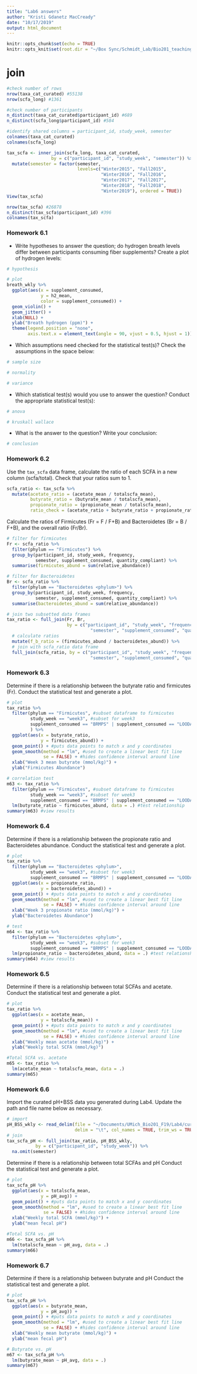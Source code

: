```yaml
---
title: "Lab6 answers"
author: "Kristi Gdanetz MacCready"
date: "10/17/2019"
output: html_document
---
```


```r
knitr::opts_chunk$set(echo = TRUE)
knitr::opts_knit$set(root.dir = "~/Box Sync/Schmidt_Lab/Bio201_teaching/Protocol_Rmd_docs/")
```

# join

```r
#check number of rows
nrow(taxa_cat_curated) #55138
nrow(scfa_long) #1361

#check number of participants 
n_distinct(taxa_cat_curated$participant_id) #689
n_distinct(scfa_long$participant_id) #584

#identify shared columns = participant_id, study_week, semester
colnames(taxa_cat_curated) 
colnames(scfa_long)
```

```r
tax_scfa <- inner_join(scfa_long, taxa_cat_curated,
                 by = c("participant_id", "study_week", "semester")) %>%
  mutate(semester = factor(semester,
                           levels=c("Winter2015", "Fall2015", 
                                    "Winter2016", "Fall2016", 
                                    "Winter2017", "Fall2017", 
                                    "Winter2018", "Fall2018", 
                                    "Winter2019"), ordered = TRUE))
View(tax_scfa)
```

```r
nrow(tax_scfa) #26878
n_distinct(tax_scfa$participant_id) #396
colnames(tax_scfa)
```

### Homework 6.1
* Write hypotheses to answer the question; do hydrogen breath levels differ between participants consuming fiber supplements? Create a plot of hydrogen levels:
```r
# hypothesis

# plot
breath_wkly %>%
  ggplot(aes(x = supplement_consumed, 
             y = h2_mean, 
             color = supplement_consumed)) + 
  geom_violin() + 
  geom_jitter() + 
  xlab(NULL) + 
  ylab("Breath hydrogen (ppm)") + 
  theme(legend.position = "none",
        axis.text.x = element_text(angle = 90, vjust = 0.5, hjust = 1))
```

* Which assumptions need checked for the statistical test(s)? Check the assumptions in the space below:
```r
# sample size 

# normality

# variance
```

* Which statistical test(s) would you use to answer the question? Conduct the appropriate statistical test(s):
```r
# anova

# kruskall wallace 
```

* What is the answer to the question? Write your conclusion:
```r
# conclusion 
```

### Homework 6.2

Use the `tax_scfa` data frame, calculate the ratio of each SCFA in a new column (scfa/total). Check that your ratios sum to 1. 

```r
scfa_ratio <- tax_scfa %>%
  mutate(acetate_ratio = (acetate_mean / totalscfa_mean),
         butyrate_ratio = (butyrate_mean / totalscfa_mean),
         propionate_ratio = (propionate_mean / totalscfa_mean),
         ratio_check = (acetate_ratio + butyrate_ratio + propionate_ratio))
```

Calculate the ratios of Firmicutes (Fr = F / F+B) and Bacteroidetes (Br = B / F+B), and the overall ratio (Fr/Br).

```r
# filter for firmicutes
Fr <- scfa_ratio %>%
  filter(phylum == "Firmicutes") %>% 
  group_by(participant_id, study_week, frequency, 
           semester, supplement_consumed, quantity_compliant) %>%
  summarise(firmicutes_abund = sum(relative_abundance))

# filter for Bacteroidetes
Br <- scfa_ratio %>%
  filter(phylum == "Bacteroidetes <phylum>") %>% 
  group_by(participant_id, study_week, frequency, 
           semester, supplement_consumed, quantity_compliant) %>%
  summarise(bacteroidetes_abund = sum(relative_abundance)) 

# join two subsetted data frames
tax_ratio <- full_join(Fr, Br,
                       by = c("participant_id", "study_week", "frequency", 
                                "semester", "supplement_consumed", "quantity_compliant")) %>%
  # calculate ratios
  mutate(f_b_ratio = (firmicutes_abund / bacteroidetes_abund)) %>%
  # join with scfa_ratio data frame
  full_join(scfa_ratio, by = c("participant_id", "study_week", "frequency", 
                                "semester", "supplement_consumed", "quantity_compliant"))
```

### Homework 6.3
Determine if there is a relationship between the butyrate ratio and firmicutes (Fr). Conduct the statistical test and generate a plot. 
```r
# plot
tax_ratio %>%
  filter(phylum == "Firmicutes", #subset dataframe to firmicutes
         study_week == "week3", #subset for week3
         supplement_consumed == "BRMPS" | supplement_consumed == "LOODAT"
         ) %>%
  ggplot(aes(x = butyrate_ratio,
             y = firmicutes_abund)) + 
  geom_point() + #puts data points to match x and y coordinates
  geom_smooth(method = "lm", #used to create a linear best fit line
              se = FALSE) + #hides confidence interval around line 
  xlab("Week 3 mean butyrate (mmol/kg)") + 
  ylab("Firmicutes Abundance") 

# correlation test 
m63 <- tax_ratio %>%
  filter(phylum == "Firmicutes", #subset dataframe to firmicutes
         study_week == "week3", #subset for week3
         supplement_consumed == "BRMPS" | supplement_consumed == "LOODAT") %>% 
  lm(butyrate_ratio ~ firmicutes_abund, data = .) #test relationship
summary(m63) #view results 
```

### Homework 6.4
Determine if there is a relationship between the propionate ratio and Bacteroidetes abundance. Conduct the statistical test and generate a plot. 
```r
# plot
tax_ratio %>%
  filter(phylum == "Bacteroidetes <phylum>", 
         study_week == "week3", #subset for week3
         supplement_consumed == "BRMPS" | supplement_consumed == "LOODAT") %>%
  ggplot(aes(x = propionate_ratio,
             y = bacteroidetes_abund)) + 
  geom_point() + #puts data points to match x and y coordinates
  geom_smooth(method = "lm", #used to create a linear best fit line
              se = FALSE) + #hides confidence interval around line 
  xlab("Week 3 propionate ratio (mmol/kg)") + 
  ylab("Bacteroidetes Abundance") 

# test
m64 <- tax_ratio %>%
  filter(phylum == "Bacteroidetes <phylum>", 
         study_week == "week3", #subset for week3
         supplement_consumed == "BRMPS" | supplement_consumed == "LOODAT") %>% 
  lm(propionate_ratio ~ bacteroidetes_abund, data = .) #test relationship
summary(m64) #view results 
```

### Homework 6.5
Determine if there is a relationship between total SCFAs and acetate. Conduct the statistical test and generate a plot. 
```r
# plot
tax_ratio %>%
  ggplot(aes(x = acetate_mean,
             y = totalscfa_mean)) + 
  geom_point() + #puts data points to match x and y coordinates
  geom_smooth(method = "lm", #used to create a linear best fit line
              se = FALSE) + #hides confidence interval around line 
  xlab("Weekly mean acetate (mmol/kg)") + 
  ylab("Weekly total SCFA (mmol/kg)") 

#Total SCFA vs. acetate
m65 <- tax_ratio %>%
  lm(acetate_mean ~ totalscfa_mean, data = .) 
summary(m65) 
```

### Homework 6.6
Import the curated pH+BSS data you generated during Lab4. Update the path and file name below as necessary.
```r
# import
pH_BSS_wkly <- read_delim(file = "~/Documents/UMich_Bio201_F19/Lab4/curated_data/pH_BSS_wkly.txt",
                          delim = "\t", col_names = TRUE, trim_ws = TRUE, na = c("NA"))
# join
tax_scfa_pH <- full_join(tax_ratio, pH_BSS_wkly,
           by = c("participant_id", "study_week")) %>%
  na.omit(semester)
```

Determine if there is a relationship between total SCFAs and pH Conduct the statistical test and generate a plot. 
```r
# plot
tax_scfa_pH %>%
  ggplot(aes(x = totalscfa_mean,
             y = pH_avg)) + 
  geom_point() + #puts data points to match x and y coordinates
  geom_smooth(method = "lm", #used to create a linear best fit line
              se = FALSE) + #hides confidence interval around line 
  xlab("Weekly total SCFA (mmol/kg)") + 
  ylab("mean fecal pH") 

#Total SCFA vs. pH
m66 <- tax_scfa_pH %>%
  lm(totalscfa_mean ~ pH_avg, data = .) 
summary(m66) 
```

### Homework 6.7
Determine if there is a relationship between butyrate and pH Conduct the statistical test and generate a plot. 
```r
# plot
tax_scfa_pH %>%
  ggplot(aes(x = butyrate_mean,
             y = pH_avg)) + 
  geom_point() + #puts data points to match x and y coordinates
  geom_smooth(method = "lm", #used to create a linear best fit line
              se = FALSE) + #hides confidence interval around line 
  xlab("Weekly mean butyrate (mmol/kg)") + 
  ylab("mean fecal pH") 

# Butyrate vs. pH
m67 <- tax_scfa_pH %>%
  lm(butyrate_mean ~ pH_avg, data = .) 
summary(m67)  
```






